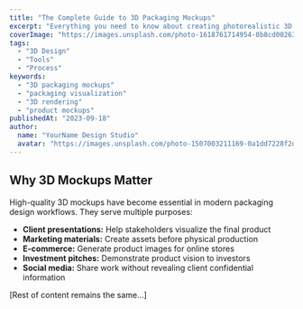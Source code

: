 ```yaml
---
title: "The Complete Guide to 3D Packaging Mockups"
excerpt: "Everything you need to know about creating photorealistic 3D mockups for packaging design presentations and marketing materials."
coverImage: "https://images.unsplash.com/photo-1618761714954-0b8cd0026356?w=1600&h=900&fit=crop"
tags:
  - "3D Design"
  - "Tools"
  - "Process"
keywords:
  - "3D packaging mockups"
  - "packaging visualization"
  - "3D rendering"
  - "product mockups"
publishedAt: "2023-09-18"
author:
  name: "YourName Design Studio"
  avatar: "https://images.unsplash.com/photo-1507003211169-0a1dd7228f2d?w=400&h=400&fit=crop"
---
```


## Why 3D Mockups Matter

High-quality 3D mockups have become essential in modern packaging design workflows. They serve multiple purposes:

- **Client presentations:** Help stakeholders visualize the final product
- **Marketing materials:** Create assets before physical production
- **E-commerce:** Generate product images for online stores
- **Investment pitches:** Demonstrate product vision to investors
- **Social media:** Share work without revealing client confidential information

[Rest of content remains the same...]
